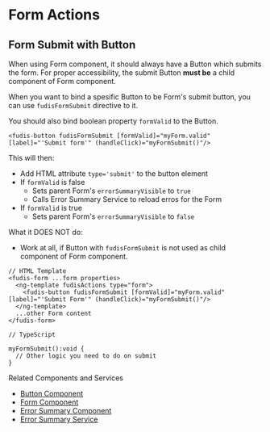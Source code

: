 
<Meta title="Directives/Form/Actions" />

# Form Actions

## Form Submit with Button

When using Form component, it should always have a Button which submits the form. For proper accessibility, the submit Button **must be** a child component of Form component.

When you want to bind a spesific Button to be Form's submit button, you can use `fudisFormSubmit` directive to it.

You should also bind boolean property `formValid` to the Button.

```
<fudis-button fudisFormSubmit [formValid]="myForm.valid" [label]="'Submit form'" (handleClick)="myFormSubmit()"/>
```

This will then:

* Add HTML attribute `type='submit'` to the button element
* If `formValid` is false
  * Sets parent Form's `errorSummaryVisible` to `true`
  * Calls Error Summary Service to reload erros for the Form
* If `formValid` is true
  * Sets parent Form's `errorSummaryVisible` to `false`

What it DOES NOT do:

* Work at all, if Button with `fudisFormSubmit` is not used as child component of Form component.

```
// HTML Template
<fudis-form ...form properties>
  <ng-template fudisActions type="form">
    <fudis-button fudisFormSubmit [formValid]="myForm.valid" [label]="'Submit Form'" (handleClick)="myFormSubmit()"/>
  </ng-template>
  ...other Form content
</fudis-form>

// TypeScript

myFormSubmit():void {
  // Other logic you need to do on submit
}
```

Related Components and Services

* [Button Component](/docs/components-button--documentation)
* [Form Component](/docs/components-form-form--documentation)
* [Error Summary Component](/docs/components-form-error-summary--documentation)
* [Error Summary Service](/docs/services-error-summary--documentation)

